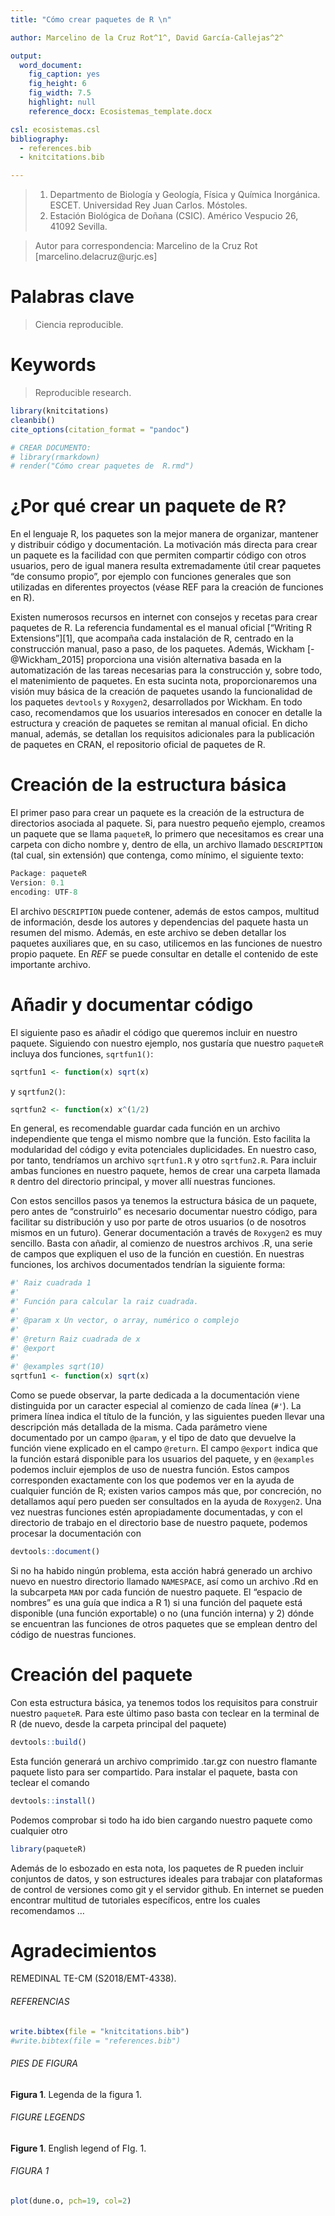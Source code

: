 ```yaml
---
title: "Cómo crear paquetes de R \n"

author: Marcelino de la Cruz Rot^1^, David García-Callejas^2^

output:
  word_document:
    fig_caption: yes
    fig_height: 6
    fig_width: 7.5
    highlight: null
    reference_docx: Ecosistemas_template.docx

csl: ecosistemas.csl
bibliography:
  - references.bib
  - knitcitations.bib

---
```



> (1) Departmento de Biología y Geología, Física y Química Inorgánica. ESCET. Universidad Rey Juan Carlos. Móstoles.
> (2) Estación Biológica de Doñana (CSIC). Américo Vespucio 26, 41092 Sevilla.

> Autor para correspondencia: Marcelino de la Cruz Rot [marcelino.delacruz@urjc.es]


# Palabras clave

> Ciencia reproducible.   


# Keywords

> Reproducible research.


```r
library(knitcitations)
cleanbib()   
cite_options(citation_format = "pandoc")
```

```r


# CREAR DOCUMENTO:
# library(rmarkdown)
# render("Cómo crear paquetes de  R.rmd")


```

# ¿Por qué crear un paquete de R?

En el lenguaje R, los paquetes son la mejor manera de organizar, mantener y distribuir código y documentación. La motivación más directa para crear un paquete es la facilidad con que permiten compartir código con otros usuarios, pero de igual manera resulta extremadamente útil crear paquetes "de consumo propio", por ejemplo con funciones generales que son utilizadas en diferentes proyectos (véase REF para la creación de funciones en R).

Existen numerosos recursos en internet con consejos y recetas para crear paquetes de R. La referencia fundamental es el manual oficial ["Writing R Extensions"][1], que acompaña cada instalación de R, centrado en la construcción manual, paso a paso, de los paquetes. Además, Wickham [-@Wickham_2015] proporciona una visión alternativa basada en la automatización de las tareas necesarias para la construcción y, sobre todo, el matenimiento de paquetes. En esta sucinta nota, proporcionaremos una visión muy básica de la creación de paquetes usando la funcionalidad de los paquetes `devtools` y `Roxygen2`, desarrollados por Wickham. En todo caso, recomendamos que los usuarios interesados en conocer en detalle la estructura y creación de paquetes se remitan al manual oficial. En dicho manual, además, se detallan los requisitos adicionales para la publicación de paquetes en CRAN, el repositorio oficial de paquetes de R.

# Creación de la estructura básica

El primer paso para crear un paquete es la creación de la estructura de directorios asociada al paquete. Si, para nuestro pequeño ejemplo, creamos un paquete que se llama `paqueteR`, lo primero que necesitamos es crear una carpeta con dicho nombre y, dentro de ella, un archivo llamado `DESCRIPTION` (tal cual, sin extensión) que contenga, como mínimo, el siguiente texto:

```r
Package: paqueteR
Version: 0.1
encoding: UTF-8
```
El archivo `DESCRIPTION` puede contener, además de estos campos, multitud de información, desde los autores y dependencias del paquete hasta un resumen del mismo. Además, en este archivo se deben detallar los paquetes auxiliares que, en su caso, utilicemos en las funciones de nuestro propio paquete. En *REF* se puede consultar en detalle el contenido de este importante archivo.

# Añadir y documentar código

El siguiente paso es añadir el código que queremos incluir en nuestro paquete. Siguiendo con nuestro ejemplo, nos gustaría que nuestro `paqueteR` incluya dos funciones, `sqrtfun1()`:

```r
sqrtfun1 <- function(x) sqrt(x)
```
y `sqrtfun2()`:

```r
sqrtfun2 <- function(x) x^(1/2)
```
En general, es recomendable guardar cada función en un archivo independiente que tenga el mismo nombre que la función. Esto facilita la modularidad del código y evita potenciales duplicidades. En nuestro caso, por tanto, tendríamos un archivo `sqrtfun1.R` y otro `sqrtfun2.R`. Para incluir ambas funciones en nuestro paquete, hemos de crear una carpeta llamada `R` dentro del directorio principal, y mover allí nuestras funciones.

Con estos sencillos pasos ya tenemos la estructura básica de un paquete, pero antes de "construirlo" es necesario documentar nuestro código, para facilitar su distribución y uso por parte de otros usuarios (o de nosotros mismos en un futuro). Generar documentación a través de `Roxygen2` es muy sencillo. Basta con añadir, al comienzo de nuestros archivos .R, una serie de campos que expliquen el uso de la función en cuestión. En nuestras funciones, los archivos documentados tendrían la siguiente forma:

```r
#' Raiz cuadrada 1
#'
#' Función para calcular la raiz cuadrada.
#'
#' @param x Un vector, o array, numérico o complejo
#'
#' @return Raiz cuadrada de x
#' @export
#'
#' @examples sqrt(10)
sqrtfun1 <- function(x) sqrt(x)
```
Como se puede observar, la parte dedicada a la documentación viene distinguida por un caracter especial al comienzo de cada línea (`#'`). La primera línea indica el título de la función, y las siguientes pueden llevar una descripción más detallada de la misma. Cada parámetro viene documentado por un campo `@param`, y el tipo de dato que devuelve la función viene explicado en el campo `@return`. El campo `@export` indica que la función estará disponible para los usuarios del paquete, y en `@examples` podemos incluir ejemplos de uso de nuestra función. Estos campos corresponden exactamente con los que podemos ver en la ayuda de cualquier función de R; existen varios campos más que, por concreción, no detallamos aquí pero pueden ser consultados en la ayuda de `Roxygen2`. Una vez nuestras funciones estén apropiadamente documentadas, y con el directorio de trabajo en el directorio base de nuestro paquete, podemos procesar la documentación con

```r
devtools::document()
```
Si no ha habido ningún problema, esta acción habrá generado un archivo nuevo en nuestro directorio llamado `NAMESPACE`, así como un archivo .Rd en la subcarpeta `MAN` por cada función de nuestro paquete. El "espacio de nombres" es una guía que indica a R 1) si una función del paquete está disponible (una función exportable) o no (una función interna) y 2) dónde se encuentran las funciones de otros paquetes que se emplean dentro del código de nuestras funciones.

# Creación del paquete

Con esta estructura básica, ya tenemos todos los requisitos para construir nuestro `paqueteR`. Para este último paso basta con teclear en la terminal de R (de nuevo, desde la carpeta principal del paquete)

```r
devtools::build()
```
Esta función generará un archivo comprimido .tar.gz con nuestro flamante paquete listo para ser compartido. Para instalar el paquete, basta con teclear el comando

```r
devtools::install()
```
Podemos comprobar si todo ha ido bien cargando nuestro paquete como cualquier otro

```r
library(paqueteR)
```
Además de lo esbozado en esta nota, los paquetes de R pueden incluir conjuntos de datos, y son estructures ideales para trabajar con plataformas de control de versiones como git y el servidor github. En internet se pueden encontrar multitud de tutoriales específicos, entre los cuales recomendamos ...


# Agradecimientos

REMEDINAL TE-CM (S2018/EMT-4338).


###### REFERENCIAS

```r
write.bibtex(file = "knitcitations.bib")
#write.bibtex(file = "references.bib")
```

<div id = "refs"></div>



###### PIES DE FIGURA

**Figura 1**. Legenda de la figura 1.



###### FIGURE LEGENDS

**Figure 1**. English legend of FIg. 1.


###### FIGURA 1

```r
plot(dune.o, pch=19, col=2)
```
